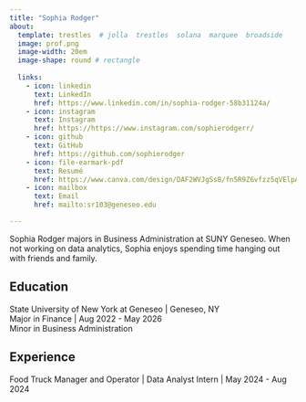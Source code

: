 ```yaml
---
title: "Sophia Rodger"
about:
  template: trestles  # jolla  trestles  solana  marquee  broadside
  image: prof.png 
  image-width: 20em
  image-shape: round # rectangle  
  
  links:
    - icon: linkedin
      text: LinkedIn
      href: https://www.linkedin.com/in/sophia-rodger-58b31124a/
    - icon: instagram
      text: Instagram
      href: https://https://www.instagram.com/sophierodgerr/
    - icon: github
      text: GitHub
      href: https://github.com/sophierodger
    - icon: file-earmark-pdf
      text: Resumé
      href: https://www.canva.com/design/DAF2WVJgSs8/fn5R9Z6vfzz5qVElpAHf-w/edit?utm_content=DAF2WVJgSs8&utm_campaign=designshare&utm_medium=link2&utm_source=sharebutton 
    - icon: mailbox
      text: Email
      href: mailto:sr103@geneseo.edu

---
```



Sophia Rodger majors in Business Administration at SUNY Geneseo. When not working on data analytics, Sophia enjoys spending time hanging out with friends and family. 

## Education

State University of New York at Geneseo | Geneseo, NY <br>
Major in Finance | Aug 2022 - May 2026 <br>
Minor in Business Administration 

## Experience

Food Truck Manager and Operator | Data Analyst Intern | May 2024 - Aug 2024 


